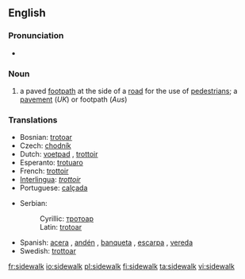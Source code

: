 ==English==
{{wikipedia}}

===Pronunciation===
*{{audio|en-us-sidewalk.ogg|Audio (US)}}

===Noun===
{{en-noun}}

# {{US}} a paved [[footpath]] at the side of a [[road]] for the use of [[pedestrian]]s; a [[pavement]] (''UK'') or footpath (''Aus'')

===Translations===
{{rfc-level|Translations at L3+ (AutoFormat would have corrected level of Translations)}}
{{trans-top|paved footpath}}
*Bosnian: [[trotoar]] {{m}}
*Czech: [[chodník]] {{m}}
*Dutch: [[voetpad]] {{n}}, [[trottoir]] {{n}}
*Esperanto: [[trotuaro]]
*French: [[trottoir]] {{m}}
*[[Interlingua]]: ''[[trottoir]]''
*Portuguese: [[calçada]] {{f}}
{{trans-mid}}
*Serbian:
*:Cyrillic: [[тротоар]] {{m}}
*:Latin: [[trotoar#Serbian|trotoar]] {{m}}
*Spanish: [[acera]] {{f}}, [[andén]] {{m}} {{italbrac|Colombia}}, [[banqueta]] {{f}} {{italbrac|Guatemala|Mexico}}, [[escarpa]] {{f}} {{italbrac|Southeastern Mexico}}, [[vereda]] {{f}} {{italbrac|Argentina|Chile|Paraguay|Uruguay}}
*Swedish: [[trottoar]]
{{trans-bottom}}

[[fr:sidewalk]]
[[io:sidewalk]]
[[pl:sidewalk]]
[[fi:sidewalk]]
[[ta:sidewalk]]
[[vi:sidewalk]]